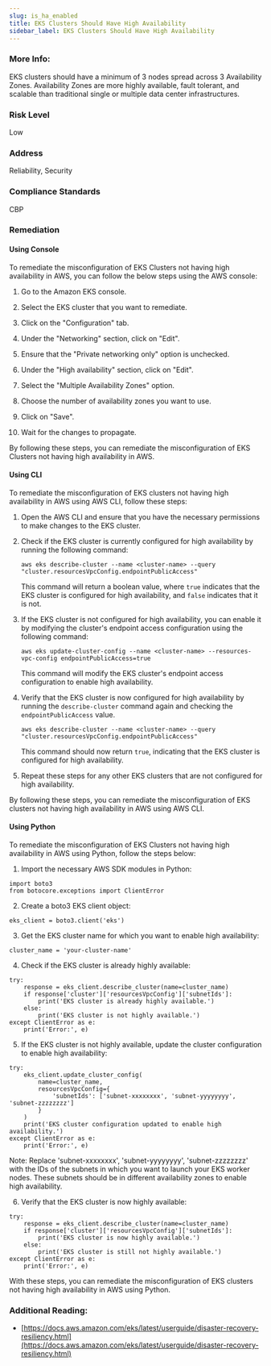 ```yaml
---
slug: is_ha_enabled
title: EKS Clusters Should Have High Availability
sidebar_label: EKS Clusters Should Have High Availability
---
```


### More Info:

EKS clusters should have a minimum of 3 nodes spread across 3 Availability Zones. Availability Zones are more highly available, fault tolerant, and scalable than traditional single or multiple data center infrastructures.

### Risk Level

Low

### Address

Reliability, Security

### Compliance Standards

CBP


### Remediation

#### Using Console

To remediate the misconfiguration of EKS Clusters not having high availability in AWS, you can follow the below steps using the AWS console:

1. Go to the Amazon EKS console.

2. Select the EKS cluster that you want to remediate.

3. Click on the "Configuration" tab.

4. Under the "Networking" section, click on "Edit".

5. Ensure that the "Private networking only" option is unchecked.

6. Under the "High availability" section, click on "Edit".

7. Select the "Multiple Availability Zones" option.

8. Choose the number of availability zones you want to use.

9. Click on "Save".

10. Wait for the changes to propagate.

By following these steps, you can remediate the misconfiguration of EKS Clusters not having high availability in AWS.

#### Using CLI

To remediate the misconfiguration of EKS clusters not having high availability in AWS using AWS CLI, follow these steps:

1. Open the AWS CLI and ensure that you have the necessary permissions to make changes to the EKS cluster.

2. Check if the EKS cluster is currently configured for high availability by running the following command:

   ```
   aws eks describe-cluster --name <cluster-name> --query "cluster.resourcesVpcConfig.endpointPublicAccess"
   ```

   This command will return a boolean value, where `true` indicates that the EKS cluster is configured for high availability, and `false` indicates that it is not.

3. If the EKS cluster is not configured for high availability, you can enable it by modifying the cluster's endpoint access configuration using the following command:

   ```
   aws eks update-cluster-config --name <cluster-name> --resources-vpc-config endpointPublicAccess=true
   ```

   This command will modify the EKS cluster's endpoint access configuration to enable high availability.

4. Verify that the EKS cluster is now configured for high availability by running the `describe-cluster` command again and checking the `endpointPublicAccess` value.

   ```
   aws eks describe-cluster --name <cluster-name> --query "cluster.resourcesVpcConfig.endpointPublicAccess"
   ```

   This command should now return `true`, indicating that the EKS cluster is configured for high availability.

5. Repeat these steps for any other EKS clusters that are not configured for high availability.

By following these steps, you can remediate the misconfiguration of EKS clusters not having high availability in AWS using AWS CLI.

#### Using Python

To remediate the misconfiguration of EKS Clusters not having high availability in AWS using Python, follow the steps below:

1. Import the necessary AWS SDK modules in Python:

```
import boto3
from botocore.exceptions import ClientError
```

2. Create a boto3 EKS client object:

```
eks_client = boto3.client('eks')
```

3. Get the EKS cluster name for which you want to enable high availability:

```
cluster_name = 'your-cluster-name'
```

4. Check if the EKS cluster is already highly available:

```
try:
    response = eks_client.describe_cluster(name=cluster_name)
    if response['cluster']['resourcesVpcConfig']['subnetIds']:
        print('EKS cluster is already highly available.')
    else:
        print('EKS cluster is not highly available.')
except ClientError as e:
    print('Error:', e)
```

5. If the EKS cluster is not highly available, update the cluster configuration to enable high availability:

```
try:
    eks_client.update_cluster_config(
        name=cluster_name,
        resourcesVpcConfig={
            'subnetIds': ['subnet-xxxxxxxx', 'subnet-yyyyyyyy', 'subnet-zzzzzzzz']
        }
    )
    print('EKS cluster configuration updated to enable high availability.')
except ClientError as e:
    print('Error:', e)
```

Note: Replace 'subnet-xxxxxxxx', 'subnet-yyyyyyyy', 'subnet-zzzzzzzz' with the IDs of the subnets in which you want to launch your EKS worker nodes. These subnets should be in different availability zones to enable high availability.

6. Verify that the EKS cluster is now highly available:

```
try:
    response = eks_client.describe_cluster(name=cluster_name)
    if response['cluster']['resourcesVpcConfig']['subnetIds']:
        print('EKS cluster is now highly available.')
    else:
        print('EKS cluster is still not highly available.')
except ClientError as e:
    print('Error:', e)
```

With these steps, you can remediate the misconfiguration of EKS clusters not having high availability in AWS using Python.


### Additional Reading:

- [https://docs.aws.amazon.com/eks/latest/userguide/disaster-recovery-resiliency.html](https://docs.aws.amazon.com/eks/latest/userguide/disaster-recovery-resiliency.html) 

